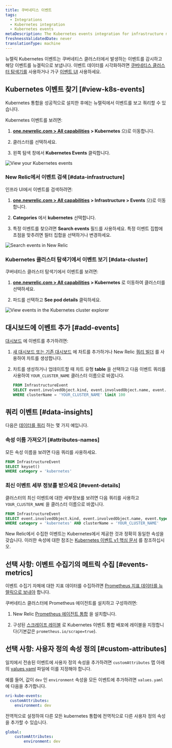 ```yaml
---
title: 쿠버네티스 이벤트
tags:
  - Integrations
  - Kubernetes integration
  - Kubernetes events
metaDescription: The Kubernetes events integration for infrastructure monitoring watches for events happening in Kubernetes clusters and sends them to New Relic.
freshnessValidatedDate: never
translationType: machine
---
```


뉴렐릭 Kubernetes 이벤트는 쿠버네티스 클러스터에서 발생하는 이벤트를 감시하고 해당 이벤트를 뉴겔릭으로 보냅니다. 이벤트 데이터를 시각화하려면 [쿠버네티스 클러스터 탐색기를](/docs/integrations/kubernetes-integration/cluster-explorer/kubernetes-cluster-explorer) 사용하거나 가구 [이벤트 UI](/docs/infrastructure/new-relic-infrastructure/infrastructure-ui-pages/infrastructure-events-page-live-feed-every-config-change) 사용하세요.

## Kubernetes 이벤트 찾기 [#view-k8s-events]

Kubernetes 통합을 성공적으로 설치한 후에는 뉴렐릭에서 이벤트를 보고 쿼리할 수 있습니다.

Kubernetes 이벤트를 보려면:

1. <DNT>**[one.newrelic.com &gt; All capabilities](https://one.newrelic.com/all-capabilities) &gt; Kubernetes**</DNT> 으)로 이동합니다.

2. 클러스터를 선택하세요.

3. 왼쪽 탐색 창에서 <DNT>**Kubernetes Events**</DNT> 클릭합니다.

<img title="View your Kubernetes events" alt="View your Kubernetes events" src="/images/kubernetes_screenshot-crop_view-events.webp" />

### New Relic에서 이벤트 검색 [#data-infrastructure]

인프라 UI에서 이벤트를 검색하려면:

1. <DNT>**[one.newrelic.com &gt; All capabilities](https://one.newrelic.com/all-capabilities) &gt; Infrastructure &gt; Events**</DNT> 으)로 이동합니다.

2. <DNT>**Categories**</DNT> 에서 <DNT>**kubernetes**</DNT> 선택합니다.

3. 특정 이벤트를 찾으려면 <DNT>**Search events**</DNT> 필드를 사용하세요. 특정 이벤트 집합에 초점을 맞추려면 필터 집합을 선택하거나 변경하세요.

<img title="Search events in New Relic" alt="Search events in New Relic" src="/images/kubernetes_screenshot-crop_view-events-categories.webp" />

### Kubernetes 클러스터 탐색기에서 이벤트 보기 [#data-cluster]

쿠버네티스 클러스터 탐색기에서 이벤트를 보려면:

1. <DNT>**[one.newrelic.com &gt; All capabilities](https://one.newrelic.com/all-capabilities) &gt; Kubernetes**</DNT> 로 이동하여 클러스터를 선택하세요.

2. 파드를 선택하고 <DNT>**See pod details**</DNT> 클릭하세요.

<img title="View events in the Kubernetes cluster explorer" alt="View events in the Kubernetes cluster explorer" src="/images/kubernetes_screenshot-crop_see-pod-details-link.webp" />

## 대시보드에 이벤트 추가 [#add-events]

[대시보드](/docs/dashboards/new-relic-one-dashboards/get-started/introduction-new-relic-one-dashboards) 에 이벤트를 추가하려면:

1. [새 대시보드 또는 기존 대시보드](/docs/query-your-data/explore-query-data/dashboards/introduction-dashboards/) 에 차트를 추가하거나 New Relic [쿼리 빌더](/docs/chart-builder/use-chart-builder/get-started/introduction-chart-builder) 를 사용하여 차트를 생성합니다.

2. 차트를 생성하거나 업데이트할 때 차트 유형 <DNT>**table**</DNT> 을 선택하고 다음 이벤트 쿼리를 사용하여 `YOUR_CLUSTER_NAME` 클러스터 이름으로 바꿉니다.

   ```sql
   FROM InfrastructureEvent
   SELECT event.involvedObject.kind, event.involvedObject.name, event.reason,event.message 
   WHERE clusterName = 'YOUR_CLUSTER_NAME' limit 100
   ```

## 쿼리 이벤트 [#data-insights]

다음은 [데이터를 쿼리](/docs/using-new-relic/data/understand-data/query-new-relic-data) 하는 몇 가지 예입니다.

### 속성 이름 가져오기 [#attributes-names]

모든 속성 이름을 보려면 다음 쿼리를 사용하세요.

```sql
FROM InfrastructureEvent
SELECT keyset()
WHERE category = 'kubernetes'
```

### 최신 이벤트 세부 정보를 받으세요 [#event-details]

클러스터의 최신 이벤트에 대한 세부정보를 보려면 다음 쿼리를 사용하고 `YOUR_CLUSTER_NAME` 을 클러스터 이름으로 바꿉니다.

```sql
FROM InfrastructureEvent
SELECT event.involvedObject.kind, event.involvedObject.name, event.type, event.message, event.reason
WHERE category = 'kubernetes' AND clusterName = 'YOUR_CLUSTER_NAME'
```

New Relic에서 수집한 이벤트는 Kubernetes에서 제공한 것과 정확히 동일한 속성을 갖습니다. 이러한 속성에 대한 참조는 [Kubernetes 이벤트 v1 핵심 문서](https://kubernetes.io/docs/reference/generated/kubernetes-api/v1.19/#event-v1-core) 를 참조하십시오.

## 선택 사항: 이벤트 수집기의 메트릭 수집 [#events-metrics]

이벤트 수집기 자체에 대한 지표 데이터를 수집하려면 [Prometheus 지표 데이터를 뉴렐릭으로 보내야](/docs/infrastructure/prometheus-integrations/get-started/send-prometheus-metric-data-new-relic/) 합니다.

쿠버네티스 클러스터에 Prometheus 에이전트를 설치하고 구성하려면:

1. New Relic [Prometheus 에이전트 통합](/docs/infrastructure/prometheus-integrations/install-configure-prometheus-agent/install-prometheus-agent/) 을 설치합니다.

2. 구성된 [스크레이프 레이블](/docs/infrastructure/prometheus-integrations/install-configure-prometheus-agent/setup-prometheus-agent) 로 Kubernetes 이벤트 통합 배포에 레이블을 지정합니다(기본값은 `prometheus.io/scrape=true`).

## 선택 사항: 사용자 정의 속성 정의 [#custom-attributes]

일치에서 전송된 이벤트에 사용자 정의 속성을 추가하려면 `customAttributes` 맵 아래의 [values.yaml](https://github.com/newrelic/nri-kube-events/blob/main/charts/nri-kube-events/values.yaml) 파일에 이를 지정해야 합니다.

예를 들어, 값이 `dev` 인 `environment` 속성을 모든 이벤트에 추가하려면 `values.yaml` 에 다음을 추가합니다.

```yml
nri-kube-events:
  customAttributes:
    environment: dev
```

전역적으로 설정하여 다른 모든 kubernetes 통합에 전역적으로 다른 사용자 정의 속성을 추가할 수 있습니다.

```yml
global:
    customAttributes:
        environment: dev
```